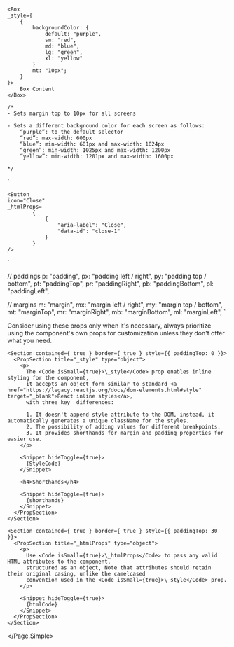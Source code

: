 
<Meta title="SUI/Common Props" />

	<Box 
    _style={
        {
            backgroundColor: { 
                default: "purple",
                sm: "red",
                md: "blue",
                lg: "green",
                xl: "yellow"
            }
            mt: "10px";
        }
    }>
        Box Content
    </Box>

    /* 
    - Sets margin top to 10px for all screens

    - Sets a different background color for each screen as follows:
        “purple”: to the default selector
        “red”: max-width: 600px
        “blue”: min-width: 601px and max-width: 1024px
        “green”: min-width: 1025px and max-width: 1200px
        “yellow”: min-width: 1201px and max-width: 1600px
        
    */
`

    <Button 
    icon="Close"
    _htmlProps=
            {
                {
                    "aria-label": "Close", 
                    "data-id": "close-1"
                }
            }
    /> 
`

// paddings
p: "padding",
px: "padding left / right",
py: "padding top / bottom",
pt: "paddingTop",
pr: "paddingRight",
pb: "paddingBottom",
pl: "paddingLeft",

// margins
m: "margin",
mx: "margin left / right",
my: "margin top / bottom",
mt: "marginTop",
mr: "marginRight",
mb: "marginBottom",
ml: "marginLeft",
`

<Unstyled>
  <Page.Simple title="Common Props" subtitle="The subsequent document outlines the shared common properties across all components within SUI library.">
    <Section contained={true} style={{ paddingTop: 0, paddingBottom: 30 }}>
      <Message color="yellow">
        Consider using these props only when it's necessary,
        always prioritize using the component's own props for customization unless they don't offer what you need.
      </Message>
    </Section>

    <Section contained={ true } border={ true } style={{ paddingTop: 0 }}>
      <PropSection title="_style" type="object">
        <p>
          The <Code isSmall={true}>\_style</Code> prop enables inline styling for the component,
          it accepts an object form similar to standard <a href="https://legacy.reactjs.org/docs/dom-elements.html#style" target="_blank">React inline styles</a>,
          with three key  differences:

          1. It doesn't append style attribute to the DOM, instead, it automatically generates a unique className for the styles.
          2. The possibility of adding values for different breakpoints.
          3. It provides shorthands for margin and padding properties for easier use.
        </p>

        <Snippet hideToggle={true}>
          {StyleCode}
        </Snippet>

        <h4>Shorthands</h4>

        <Snippet hideToggle={true}>
          {shorthands}
        </Snippet>
      </PropSection>
    </Section>

    <Section contained={ true } border={ true } style={{ paddingTop: 30 }}>
      <PropSection title="_htmlProps" type="object">
        <p>
          Use <Code isSmall={true}>\_htmlProps</Code> to pass any valid HTML attributes to the component,
          structured as an object, Note that attributes should retain their original casing, unlike the camelcased
          convention used in the <Code isSmall={true}>\_style</Code> prop.
        </p>

        <Snippet hideToggle={true}>
          {htmlCode}
        </Snippet>
      </PropSection>
    </Section>
  </Page.Simple>
</Unstyled>
